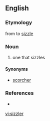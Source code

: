 ==English==

===Etymology===
from to [[sizzle]]

===Noun===
{{en-noun|s}}

# one that sizzles

====Synonyms====
* [[scorcher]]

===References===
* {{R:Webster NCD 1967}}

[[vi:sizzler]]